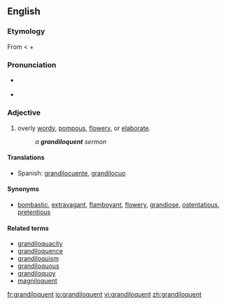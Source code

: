 ==English==

===Etymology===
From {{L.}} {{term|grandiloquus}} < {{term|grandis|grandis|great, full}} + {{term|loquor|loquor|speak}}

===Pronunciation===
* {{a|RP|US}} {{IPA|/gɹænˈdɪl.ə.kwənt/}}
* {{audio|en-us-grandiloquent.ogg|Audio (US)}}

===Adjective===
{{en-adj}}

# {{context|of a person, their language or writing}} overly [[wordy]], [[pompous]], [[flowery]], or [[elaborate]].
#: ''a '''grandiloquent''' sermon''

====Translations====
{{trans-top|overly wordy or elaborate}}
* Spanish: [[grandilocuente]], [[grandílocuo]]
{{trans-bottom}}

====Synonyms====
* {{sense|overly wordy or elaborate}} [[bombastic]], [[extravagant]], [[flamboyant]], [[flowery]], [[grandiose]], [[ostentatious]], [[pretentious]]

====Related terms====
* [[grandiloquacity]]
* [[grandiloquence]]
* [[grandiloquism]]
* [[grandiloquous]]
* [[grandiloquoy]]
* [[magniloquent]]

[[fr:grandiloquent]]
[[io:grandiloquent]]
[[vi:grandiloquent]]
[[zh:grandiloquent]]
